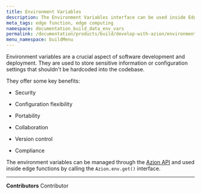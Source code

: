 ```yaml
---
title: Environment Variables 
description: The Environment Variables interface can be used inside Edge Functions to retrieve environment variables. You can use these variables to interact with backend systems like databases, private APIs, or any authenticated service.
meta_tags: edge function, edge computing
namespace: documentation_build_data_env_vars
permalink: /documentation/products/build/develop-with-azion/environment-variables/
menu_namespace: buildMenu
---
```



<LinkButton outlined link="/en/documentation/products/edge-application/edge-functions/runtime/api-reference/environment-variables/" label="environment variables API reference" variant="secondary" />


Environment variables are a crucial aspect of software development and deployment. 
They are used to store sensitive information or configuration settings that shouldn't be hardcoded into the codebase.

They offer some key benefits: 

- Security

- Configuration flexibility

- Portability

- Collaboration

- Version control

- Compliance

The environment variables can be managed through the [Azion API](https://api.azion.com/) and used inside edge functions by calling the `Azion.env.get()` interface.



---


**Contributors** <ContributorList>Contributor</ContributorList>
